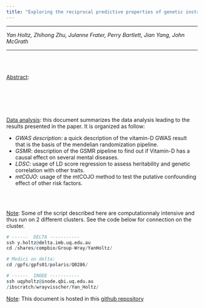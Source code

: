 ```yaml
---
title: "Exploring the reciprocal predictive properties of genetic instruments related to 25 hydroxyvitamin D and a range of human phenotypes"
---
```


<hr>

*Yan Holtz, Zhihong Zhu, Julanne Frater, Perry Bartlett, Jian Yang, John McGrath*

<hr>

<br><br>

<u>Abstract</u>:

<br><br><br><br>

<u>Data analysis</u>: this document summarizes the data analysis leading to the results presented in the paper. It is organized as follow:

- *GWAS description*: a quick description of the vitamin-D GWAS result that is the basis of the mendelian randomization pipeline.
- *GSMR*: description of the GSMR pipeline to find out if Vitamin-D has a causal effect on several mental diseases.
- *LDSC*: usage of LD score regression to assess heritability and genetic correlation with other traits.
- *mtCOJO*: usage of the mtCOJO method to test the putative confounding effect of other risk factors.


<br><br>

<u>Note</u>: Some of the script described here are computationnaly intensive and thus run on 2 different clusters. See the code below for connection on the cluster. 

```r
# ------  DELTA -----------
ssh y.holtz@delta.imb.uq.edu.au
cd /shares/compbio/Group-Wray/YanHoltz/

# Medici on delta:
cd /gpfs/gpfs01/polaris/Q0286/

# ------  INODE -----------
ssh uqyholtz@inode.qbi.uq.edu.au
/ibscratch/wrayvisscher/Yan_Holtz/
```

<u>Note</u>: This document is hosted in this [github repository](https://github.com/holtzy/VitaminD-Causality)
